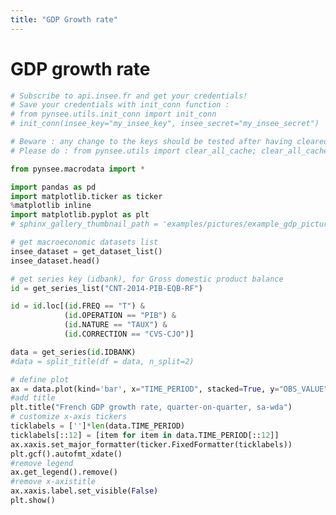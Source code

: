 ```yaml
---
title: "GDP Growth rate"
---
```



# GDP growth rate

```python
# Subscribe to api.insee.fr and get your credentials!
# Save your credentials with init_conn function :
# from pynsee.utils.init_conn import init_conn
# init_conn(insee_key="my_insee_key", insee_secret="my_insee_secret")

# Beware : any change to the keys should be tested after having cleared the cache
# Please do : from pynsee.utils import clear_all_cache; clear_all_cache()"
```

```python
from pynsee.macrodata import * 

import pandas as pd
import matplotlib.ticker as ticker
%matplotlib inline
import matplotlib.pyplot as plt
# sphinx_gallery_thumbnail_path = 'examples/pictures/example_gdp_picture.png'

# get macroeconomic datasets list
insee_dataset = get_dataset_list()
insee_dataset.head()

# get series key (idbank), for Gross domestic product balance
id = get_series_list("CNT-2014-PIB-EQB-RF")

id = id.loc[(id.FREQ == "T") &
            (id.OPERATION == "PIB") &
            (id.NATURE == "TAUX") &
            (id.CORRECTION == "CVS-CJO")]

data = get_series(id.IDBANK)
#data = split_title(df = data, n_split=2)

# define plot
ax = data.plot(kind='bar', x="TIME_PERIOD", stacked=True, y="OBS_VALUE", figsize=(15,5))
#add title
plt.title("French GDP growth rate, quarter-on-quarter, sa-wda")
# customize x-axis tickers
ticklabels = ['']*len(data.TIME_PERIOD)
ticklabels[::12] = [item for item in data.TIME_PERIOD[::12]]
ax.xaxis.set_major_formatter(ticker.FixedFormatter(ticklabels))
plt.gcf().autofmt_xdate()
#remove legend
ax.get_legend().remove()
#remove x-axistitle
ax.xaxis.label.set_visible(False)
plt.show()
```


